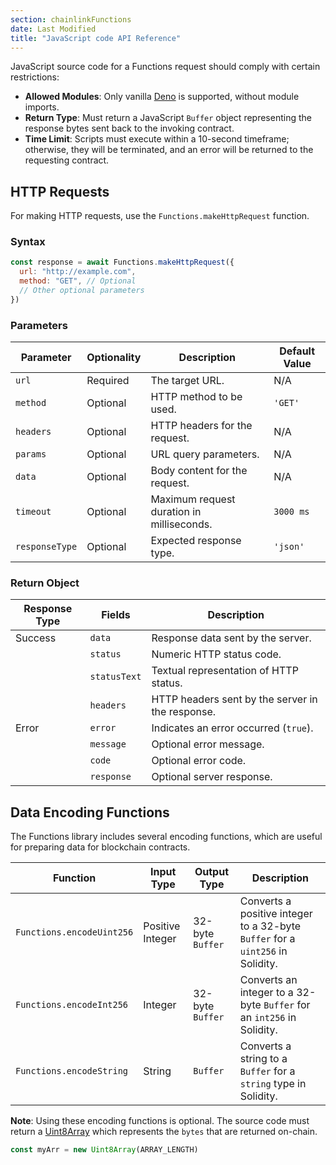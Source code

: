 ```yaml
---
section: chainlinkFunctions
date: Last Modified
title: "JavaScript code API Reference"
---
```


JavaScript source code for a Functions request should comply with certain restrictions:

- **Allowed Modules**: Only vanilla [Deno](https://deno.land/) is supported, without module imports.
- **Return Type**: Must return a JavaScript `Buffer` object representing the response bytes sent back to the invoking contract.
- **Time Limit**: Scripts must execute within a 10-second timeframe; otherwise, they will be terminated, and an error will be returned to the requesting contract.

## HTTP Requests

For making HTTP requests, use the `Functions.makeHttpRequest` function.

### Syntax

```javascript
const response = await Functions.makeHttpRequest({
  url: "http://example.com",
  method: "GET", // Optional
  // Other optional parameters
})
```

### Parameters

| Parameter      | Optionality | Description                               | Default Value |
| -------------- | ----------- | ----------------------------------------- | ------------- |
| `url`          | Required    | The target URL.                           | N/A           |
| `method`       | Optional    | HTTP method to be used.                   | `'GET'`       |
| `headers`      | Optional    | HTTP headers for the request.             | N/A           |
| `params`       | Optional    | URL query parameters.                     | N/A           |
| `data`         | Optional    | Body content for the request.             | N/A           |
| `timeout`      | Optional    | Maximum request duration in milliseconds. | `3000 ms`     |
| `responseType` | Optional    | Expected response type.                   | `'json'`      |

### Return Object

| Response Type | Fields       | Description                                      |
| ------------- | ------------ | ------------------------------------------------ |
| Success       | `data`       | Response data sent by the server.                |
|               | `status`     | Numeric HTTP status code.                        |
|               | `statusText` | Textual representation of HTTP status.           |
|               | `headers`    | HTTP headers sent by the server in the response. |
| Error         | `error`      | Indicates an error occurred (`true`).            |
|               | `message`    | Optional error message.                          |
|               | `code`       | Optional error code.                             |
|               | `response`   | Optional server response.                        |

## Data Encoding Functions

The Functions library includes several encoding functions, which are useful for preparing data for blockchain contracts.

| Function                  | Input Type       | Output Type      | Description                                                                    |
| ------------------------- | ---------------- | ---------------- | ------------------------------------------------------------------------------ |
| `Functions.encodeUint256` | Positive Integer | 32-byte `Buffer` | Converts a positive integer to a 32-byte `Buffer` for a `uint256` in Solidity. |
| `Functions.encodeInt256`  | Integer          | 32-byte `Buffer` | Converts an integer to a 32-byte `Buffer` for an `int256` in Solidity.         |
| `Functions.encodeString`  | String           | `Buffer`         | Converts a string to a `Buffer` for a `string` type in Solidity.               |

**Note**: Using these encoding functions is optional. The source code must return a [Uint8Array](https://developer.mozilla.org/en-US/docs/Web/JavaScript/Reference/Global_Objects/Uint8Array) which represents the `bytes` that are returned on-chain.

```javascript
const myArr = new Uint8Array(ARRAY_LENGTH)
```
